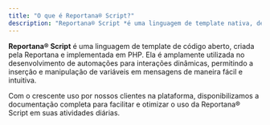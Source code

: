 ```yaml
---
title: "O que é Reportana® Script?"
description: "Reportana® Script *é uma linguagem de template nativa, desenvolvida para garantir maior eficiência na criação de automações e interações com mensagens na Reportana.*"
---
```


**Reportana® Script** é uma linguagem de template de código aberto, criada pela Reportana e implementada em PHP. Ela é amplamente utilizada no desenvolvimento de automações para interações dinâmicas, permitindo a inserção e manipulação de variáveis em mensagens de maneira fácil e intuitiva.

Com o crescente uso por nossos clientes na plataforma, disponibilizamos a documentação completa para facilitar e otimizar o uso da Reportana® Script em suas atividades diárias.
